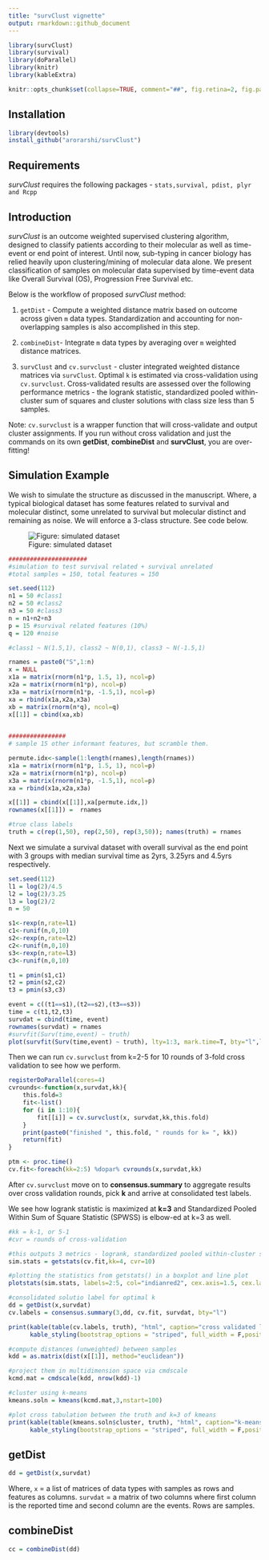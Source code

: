```yaml
---
title: "survClust vignette"
output: rmarkdown::github_document
---
```



```r

library(survClust)
library(survival)
library(doParallel)
library(knitr)
library(kableExtra)

knitr::opts_chunk$set(collapse=TRUE, comment="##", fig.retina=2, fig.path = "README_figures/README-",echo=TRUE, results='asis', fig.align="center")

```

## Installation
```r
library(devtools)
install_github("arorarshi/survClust")
```

## Requirements 
_survClust_ requires the following packages - `stats,survival, pdist, plyr and Rcpp`

## Introduction
_survClust_ is an outcome weighted supervised clustering algorithm, designed to classify patients according to their molecular as well as time-event or end point of interest. Until now, sub-typing in cancer biology has  relied heavily upon clustering/mining of molecular data alone. We present classification of samples on molecular data supervised by time-event data like Overall Survival (OS), Progression Free Survival etc. 

Below is the workflow of proposed _survClust_ method:

1.	`getDist` - Compute a weighted distance matrix based on outcome across given `m` data types. Standardization and accounting for non-overlapping samples is also accomplished in this step.

2.	`combineDist`- Integrate `m` data types by averaging over `m` weighted distance matrices. 

3.	`survClust` and `cv.survclust` - cluster integrated weighted distance matrices via `survClust`. Optimal `k` is estimated via cross-validation using `cv.survclust`. Cross-validated results are assessed over the following performance metrics - the logrank statistic, standardized pooled within-cluster sum of squares and cluster solutions with class size less than 5 samples. 

Note: `cv.survclust` is a wrapper function that will cross-validate and output cluster assignments. If you run without cross validation and just the commands on its own __getDist__, __combineDist__ and __survClust__, you are over-fitting! 

## Simulation Example

We wish to simulate the structure as discussed in the manuscript. Where, a typical biological dataset has some features related to survival and molecular distinct, some unrelated to survival but molecular distinct and remaining as noise. We will enforce a 3-class structure. See code below.  

![Figure: simulated dataset](README_figures/sim_dataset.png)

```r

######################
#simulation to test survival related + survival unrelated
#total samples = 150, total features = 150

set.seed(112)
n1 = 50 #class1
n2 = 50 #class2
n3 = 50 #class3
n = n1+n2+n3
p = 15 #survival related features (10%)
q = 120 #noise

#class1 ~ N(1.5,1), class2 ~ N(0,1), class3 ~ N(-1.5,1)

rnames = paste0("S",1:n)
x = NULL
x1a = matrix(rnorm(n1*p, 1.5, 1), ncol=p)
x2a = matrix(rnorm(n1*p), ncol=p)
x3a = matrix(rnorm(n1*p, -1.5,1), ncol=p)
xa = rbind(x1a,x2a,x3a)
xb = matrix(rnorm(n*q), ncol=q)
x[[1]] = cbind(xa,xb)

     
################
# sample 15 other informant features, but scramble them.

permute.idx<-sample(1:length(rnames),length(rnames))
x1a = matrix(rnorm(n1*p, 1.5, 1), ncol=p)
x2a = matrix(rnorm(n1*p), ncol=p)
x3a = matrix(rnorm(n1*p, -1.5,1), ncol=p)
xa = rbind(x1a,x2a,x3a)

x[[1]] = cbind(x[[1]],xa[permute.idx,])
rownames(x[[1]]) =  rnames

#true class labels
truth = c(rep(1,50), rep(2,50), rep(3,50)); names(truth) = rnames

```

Next we simulate a survival dataset with overall survival as the end point with 3 groups with median survival time as 2yrs, 3.25yrs and 4.5yrs respectively. 

```r


set.seed(112)
l1 = log(2)/4.5
l2 = log(2)/3.25
l3 = log(2)/2
n = 50

s1<-rexp(n,rate=l1)
c1<-runif(n,0,10)
s2<-rexp(n,rate=l2)
c2<-runif(n,0,10)
s3<-rexp(n,rate=l3)
c3<-runif(n,0,10)

t1 = pmin(s1,c1)
t2 = pmin(s2,c2)
t3 = pmin(s3,c3)

event = c((t1==s1),(t2==s2),(t3==s3))
time = c(t1,t2,t3)
survdat = cbind(time, event)
rownames(survdat) = rnames
#survfit(Surv(time,event) ~ truth)
plot(survfit(Surv(time,event) ~ truth), lty=1:3, mark.time=T, bty="l",lwd=1.5, main="simulated survival dataset")

```

Then we can run `cv.survclust` from k=2-5 for 10 rounds of 3-fold cross validation to see how we perform. 

```r

registerDoParallel(cores=4)
cvrounds<-function(x,survdat,kk){
    this.fold=3
    fit<-list()
    for (i in 1:10){
        fit[[i]] = cv.survclust(x, survdat,kk,this.fold)
    }
    print(paste0("finished ", this.fold, " rounds for k= ", kk))
    return(fit)
}

ptm <- proc.time()
cv.fit<-foreach(kk=2:5) %dopar% cvrounds(x,survdat,kk)

```

After `cv.survclust` move on to **consensus.summary** to aggregate results over cross validation rounds, pick **k** and arrive at consolidated test labels.  

We see how logrank statistic is maximized at **k=3** and Standardized Pooled Within Sum of Square Statistic (SPWSS) is elbow-ed at k=3 as well. 

```r

#kk = k-1, or 5-1
#cvr = rounds of cross-validation

#this outputs 3 metrics - logrank, standardized pooled within-cluster sum of squares an dsolutions that have less than 5 samples in each k
sim.stats = getstats(cv.fit,kk=4, cvr=10)

#plotting the statistics from getstats() in a boxplot and line plot
plotstats(sim.stats, labels=2:5, col="indianred2", cex.axis=1.5, cex.lab=1.5)

#consolidated solutio label for optimal k 
dd = getDist(x,survdat)
cv.labels = consensus.summary(3,dd, cv.fit, survdat, bty="l")

print(kable(table(cv.labels, truth), "html", caption="cross validated labels vs truth", row.names =TRUE) %>%
      kable_styling(bootstrap_options = "striped", full_width = F,position="left"))

```


```r
#compute distances (unweighted) between samples
kdd = as.matrix(dist(x[[1]], method="euclidean"))

#project them in multidimension space via cmdscale
kcmd.mat = cmdscale(kdd, nrow(kdd)-1)

#cluster using k-means
kmeans.soln = kmeans(kcmd.mat,3,nstart=100)

#plot cross tabulation between the truth and k=3 of kmeans
print(kable(table(kmeans.soln$cluster, truth), "html", caption="k-means solution vs truth", row.names = TRUE) %>%
      kable_styling(bootstrap_options = "striped", full_width = F,position="left"))

```



## getDist

```r

dd = getDist(x,survdat)

```

Where, 
`x` = a list of matrices of data types with samples as rows and features as columns. 
`survdat` = a matrix of two columns where first column is the reported time and second column are the events. Rows are samples. 


## combineDist
```r

cc = combineDist(dd)

```






